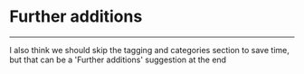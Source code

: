 # Further additions

---

I also think we should skip the tagging and categories section to save time, but that can be a 'Further additions' suggestion at the end